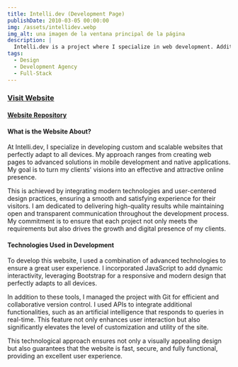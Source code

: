 ```yaml
---
title: Intelli.dev (Development Page)
publishDate: 2010-03-05 00:00:00
img: /assets/intellidev.webp
img_alt: una imagen de la ventana principal de la página
description: |
  Intelli.dev is a project where I specialize in web development. Additionally, I offer solutions in mobile development and native applications, adapting to each client's specific needs to deliver ideal products.
tags:
  - Design
  - Development Agency
  - Full-Stack
---
```


### <a target="_blank" href="https://intellidev.vercel.app">Visit Website</a>
#### <a target="_blank" href="https://github.com/BuschFranco/Intelli.dev">Website Repository</a>

#### What is the Website About?

At Intelli.dev, I specialize in developing custom and scalable websites that perfectly adapt to all devices. My approach ranges from creating web pages to advanced solutions in mobile development and native applications. My goal is to turn my clients' visions into an effective and attractive online presence.

This is achieved by integrating modern technologies and user-centered design practices, ensuring a smooth and satisfying experience for their visitors. I am dedicated to delivering high-quality results while maintaining open and transparent communication throughout the development process.
<br />My commitment is to ensure that each project not only meets the requirements but also drives the growth and digital presence of my clients.

#### Technologies Used in Development

To develop this website, I used a combination of advanced technologies to ensure a great user experience. I incorporated JavaScript to add dynamic interactivity, leveraging Bootstrap for a responsive and modern design that perfectly adapts to all devices.

In addition to these tools, I managed the project with Git for efficient and collaborative version control. I used APIs to integrate additional functionalities, such as an artificial intelligence that responds to queries in real-time. This feature not only enhances user interaction but also significantly elevates the level of customization and utility of the site.

This technological approach ensures not only a visually appealing design but also guarantees that the website is fast, secure, and fully functional, providing an excellent user experience.